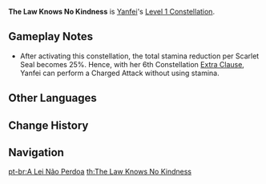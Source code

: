 {{Constellation Infobox
|image       = Constellation The Law Knows No Kindness.png
|description = When Yanfei uses her [[Seal of Approval|Charged Attack]], each existing Scarlet Seal additionally reduces the stamina cost of this Charged Attack by 10% and increases [[Interruption Resistance|resistance against interruption]] during its release.
|level       = 1
|character   = Yanfei
|utility1    = Stamina
|utility2    = Interruption Resistance
|utility3    = Charged Attack
}}
'''The Law Knows No Kindness''' is [[Yanfei]]'s [[Level 1 Constellation]].

==Gameplay Notes==
* After activating this constellation, the total stamina reduction per Scarlet Seal becomes 25%. Hence, with her 6th Constellation [[Extra Clause]], Yanfei can perform a Charged Attack without using stamina.

==Other Languages==
{{Other Languages
|en      = The Law Knows No Kindness
|zhs     = 占理不饶人
|zhs_rm  = Zhànlǐ Bù Ráorén
|zht     = 佔理不饒人
|zht_rm  = Zhànlǐ Bù Ráorén
|zh_tl   = Reason Does Not Have Mercy on Anyone
|ja      = 法からは逃れられない
|ja_rm   = Hou kara wa Nogarerarenai
|ja_tl   = There is No Escape From the Law
|ko      = 법의 심판자
|ko_rm   = Beop-ui Simpanja
|ko_tl   = Judge of Law
|es      = Insisto, Señoría
|es_tl   = I Insist, Your Honor
|es_note = Although "La Señoría" literally means "the seniority," it is a term used to respectfully address a judge during court.
|fr      = Plaidoyer convaincant
|fr_tl   = Convincing Advocacy
|ru      = Закон суров
|ru_tl   = 
|th      = The Law Knows No Kindness
|vi      = Được Nước Làm Tới
|vi_tl   = 
|de      = Rechthaberei
|de_tl   = Insistence on Being Right
|id      = The Law Knows No Kindness
|pt      = A Lei Não Perdoa
|pt_tl   = The Law Does Not Forgive
}}

==Change History==
{{Change History|1.5}}

==Navigation==
{{Talent Navbox|Yanfei}}

[[pt-br:A Lei Não Perdoa]]
[[th:The Law Knows No Kindness]]